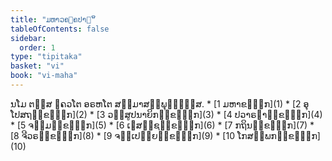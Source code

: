 ```yaml
---
title: "ມຫາວຄ຺ຄປາຬິ"
tableOfContents: false
sidebar:
  order: 1
type: "tipitaka"
basket: "vi"
book: "vi-maha"
---
```


<Paragraph number="1" type="center" book="vi-maha">
ນໂມ ຕສ຺ສ ຠຄວໂຕ ອຣຫໂຕ ສມ຺ມາສມ຺ພຸທ຺ຘສ຺ສ.

</Paragraph>

<TableOfContents book="vi-maha">
* [1 ມຫາຂນ຺ຘກ](1)
* [2 ອຸໂປສຖກ຺ຂນ຺ຘກ](2)
* [3 ວສ຺ສູປນາຍິກກ຺ຂນ຺ຘກ](3)
* [4 ປວາຣຓາກ຺ຂນ຺ຘກ](4)
* [5 ຈມ຺ມກ຺ຂນ຺ຘກ](5)
* [6 ເຠສຊ຺ຊກ຺ຂນ຺ຘກ](6)
* [7 ກຖິນກ຺ຂນ຺ຘກ](7)
* [8 ຈີວຣກ຺ຂນ຺ຘກ](8)
* [9 ຈມ຺ເປຍ຺ຍກ຺ຂນ຺ຘກ](9)
* [10 ໂກສມ຺ພກກ຺ຂນ຺ຘກ](10)
</TableOfContents>
